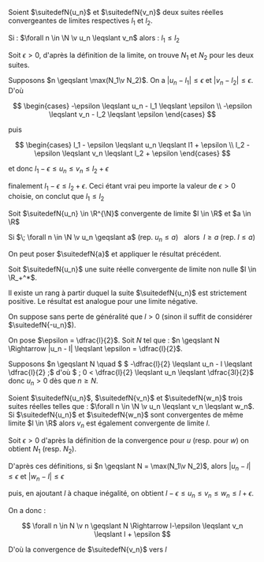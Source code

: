 

<Item type='proposition' titre='limites et comparaisons'>

Soient $\suitedefN{u_n}$ et $\suitedefN{v_n}$ deux suites réelles convergeantes de limites respectives $l_1$ et $l_2$.

Si : $\forall n \in \N \v u_n \leqslant v_n$ alors : $l_1 \leqslant l_2$
</Item>

<Hideable type='démonstration' titre=''>

Soit $\epsilon > 0$, d'après la définition de la limite, on trouve $N_1$ et $N_2$ pour les deux suites. 

Supposons $n \geqslant \max(N_1\v N_2)$. On a $|u_n - l_1| \leqslant \epsilon$ et $|v_n - l_2| \leqslant \epsilon$. D'où 

$$
\begin{cases} 
    -\epsilon \leqslant  u_n - l_1 \leqslant \epsilon 
    \\  
    -\epsilon \leqslant  v_n - l_2 \leqslant \epsilon 
\end{cases}
$$ 

puis 

$$
\begin{cases} 
    l_1 - \epsilon \leqslant  u_n \leqslant l1 + \epsilon 
    \\  
    l_2 - \epsilon \leqslant  v_n  \leqslant l_2 + \epsilon 
\end{cases}
$$ 

et donc $l_1 - \epsilon \leqslant  u_n  \leqslant  v_n  \leqslant l_2 + \epsilon$

finalement $l_1 - \epsilon \leqslant l_2 + \epsilon$. Ceci étant vrai peu importe la valeur de $\epsilon > 0$ choisie, on conclut que $l_1 \leqslant l_2$
</Hideable>

<Item type='consequence' titre='comparaison avec un réel'>

Soit $\suitedefN{u_n} \in \R^{\N}$ convergente de limite $l \in \R$ et $a \in \R$

Si $\; \forall n \in \N \v u_n \geqslant a$ (rep. $u_n \leqslant a$) $\;$ alors $\; l \geqslant a$ (rep. $l \leqslant a$)
</Item>

<Hideable type='démonstration' titre=''>

On peut poser $\suitedefN{a}$ et appliquer le résultat précédent.
</Hideable>

<Item type='proposition' titre='limite et signe'>

Soit $\suitedefN{u_n}$ une suite réelle convergente de limite non nulle $l \in \R_+^*$. 

Il existe un rang à partir duquel la suite  $\suitedefN{u_n}$ est strictement positive. Le résultat est analogue pour une limite négative.
</Item>

<Hideable type='démonstration' titre=''>

On suppose sans perte de généralité que $l > 0$ (sinon il suffit de considérer $\suitedefN{-u_n}$).

On pose $\epsilon = \dfrac{l}{2}$. Soit $N$ tel que : $n \geqslant N \Rightarrow |u_n - l| \leqslant \epsilon = \dfrac{l}{2}$.


Supposons $n \geqslant N \quad $ $ -\dfrac{l}{2} \leqslant  u_n - l \leqslant \dfrac{l}{2} \;$ d'où $ \; 0 < \dfrac{l}{2} \leqslant  u_n  \leqslant \dfrac{3l}{2}$ donc $u_n >0$ dès que $n \geqslant N$.
</Hideable>

<Item type='proposition' titre='théorème des gendarmes'>

Soient $\suitedefN{u_n}$, $\suitedefN{v_n}$ et $\suitedefN{w_n}$ trois suites réelles telles que : $\forall n \in \N \v u_n \leqslant v_n \leqslant w_n$. Si $\suitedefN{u_n}$ et $\suitedefN{w_n}$ sont convergentes de même limite $l \in \R$ alors $v_n$ est également convergente de limite $l$.
</Item>

<Hideable type='démonstration' titre=''>

Soit $\epsilon > 0$ d'après la définition de la convergence pour $u$ (resp. pour $w$) on obtient $N_1$ (resp. $N_2$). 

D'après ces définitions, si $n \geqslant N = \max(N_1\v N_2)$, alors $|u_n - l| \leqslant \epsilon$ et $|w_n - l| \leqslant \epsilon$ 

puis, en ajoutant $l$ à chaque inégalité, on obtient $l-\epsilon \leqslant u_n \leqslant v_n \leqslant w_n \leqslant l + \epsilon$. 

On a donc : 

$$
\forall n \in N \v n \geqslant N \Rightarrow l-\epsilon \leqslant v_n \leqslant l + \epsilon
$$ 

D'où la convergence de $\suitedefN{v_n}$ vers $l$
</Hideable>

